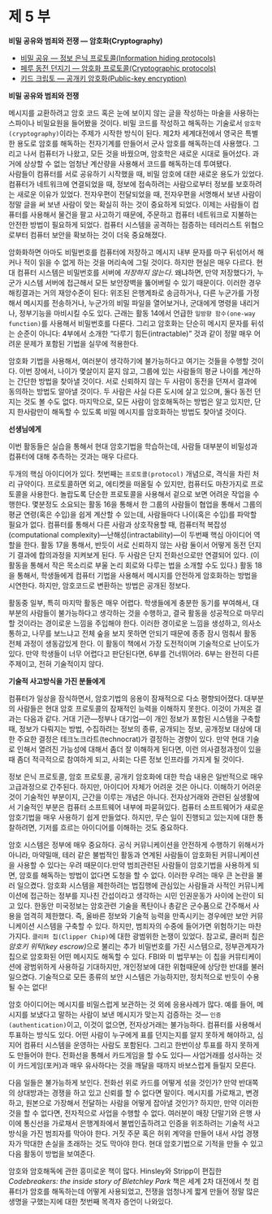# 제 5 부 {#crypt}

**비밀 공유와 범죄와 전쟁 &mdash; 암호화(Cryptography)**

   - [비밀 공유 &mdash; 정보 은닉 프로토콜(Information hiding protocols)](17-info-hiding.html)  
   - [페루 동전 던지기 &mdash; 암호화 프로토콜(Cryptographic protocols)](18-crypto.html)    
   - [키드 크립토 &mdash; 공개키 암호화(Public-key encryption)](19-public-key.html)      


**비밀 공유와 범죄와 전쟁**

메시지를 교환하려고 암호 코드 혹은 눈에 보이지 않는 글을 작성하는 마술을 사용하는 스파이나 비밀요원을 들어봤을 것이다. 비밀 코드를 작성하고 해독하는 기술로서 ``암호학(cryptography)``이라는 주제가 시작한 방식이 된다. 제2차 세계대전에서 영국은 특별한 용도로 암호를 해독하는 전자기계를 만들어서 군사 암호를 해독하는데 사용했다. 그리고 나서 컴퓨터가 나왔고, 모든 것을 바꿨으며, 암호학은 새로운 시대로 들어섰다. 과거에 상상할 수 없는 엄청난 계산량을 사용해서 코드를 해독하는데 투여됐다.  
사람들이 컴퓨터를 서로 공유하기 시작했을 때, 비밀 암호에 대한 새로운 용도가 있었다. 컴퓨터가 네트워크에 연결되었을 때, 정보에 접속하려는 사람으로부터 정보를 보호하려는 새로운 이유가 있었다. 전자우편이 전달되었을 때, 전자우편을 서명해서 보낸 사람이 정말 글을 써 보낸 사람이 맞는 확실히 하는 것이 중요하게 되었다. 이제는 사람들이 컴퓨터를 사용해서 물건을 팔고 사고하기 때문에, 주문하고 컴퓨터 네트워크로 지불하는 안전한 방법이 필요하게 되었다. 컴퓨터 시스템을 공격하는 점증하는 테러리스트 위협으로부터 컴퓨터 보안을 확보하는 것이 더욱 중요해졌다.  

암화화하면 아마도 비밀번호를 컴퓨터에 저장하고 메시지 내부 문자를 마구 뒤섞어서 해커나 적이 읽을 수 없게 하는 것을 머리속에 그릴 것이다. 하지만 현실은 매우 다르다. 현대 컴퓨터 시스템은 비밀번호를 서버에 *저장하지 않는다*. 왜냐하면, 만약 저장했다가, 누군가 시스템 서버에 접근해서 모든 보안장벽을 뚫어버릴 수 있기 때문이다. 이러한 경우 해킹결과는 거의 재앙수준이 된다: 위조된 은행계좌로 송금하거나, 다른 누군가를 가정해서 메시지를 전송하거나, 누군가의 비밀 파일을 열어보거나, 군대에게 명령을 내리거나, 정부기능을 마비시킬 수도 있다. 근래는 활동 14에서 언급한 ``일방향 함수(one-way function)``를 사용해서 비밀번호를 다룬다. 그리고 암호화는 단순히 메시지 문자를 뒤섞는 순준이 아니다: 4부에서 소개한 "다루기 힘든(intractable)" 것과 같이 정말 매우 어려운 문제가 포함된 기법을 실무에 적용한다.  

암호화 기법을 사용해서, 여러분이 생각하기에 불가능하다고 여기는 것들을 수행할 것이다. 이번 장에서, 나이가 몇살이지 묻지 않고, 그룹에 있는 사람들의 평균 나이를 계산하는 간단한 방법을 찾아낼 것이다. 서로 신뢰하지 않는 두 사람이 동전을 던져서 결과에 동의하는 방법도 알아낼 것이다. 두 사람은 사실 다른 도시에 살고 있으며, 둘다 동전 던지는 것도 볼 수도 없다. 마지막으로, 모든 사람이 암호해독하는 방법은 알고 있지만, 단지 한사람만이 해독할 수 있도록 비밀 메시지를 암호화하는 방법도 찾아낼 것이다.  

**선생님에게**

이번 활동들은 실습을 통해서 현대 암호기법을 학습하는데, 사람들 대부분이 비밀성과 컴퓨터에 대해 추측하는 것과는 매우 다르다.  

두개의 핵심 아이디어가 있다. 첫번째는 ``프로토콜(protocol)`` 개념으로, 격식을 차린 처리 규약이다. 프로토콜하면 외교, 에티켓을 떠올릴 수 있지만, 컴퓨터도 마찬가지로 프로토콜을 사용한다. 놀랍도록 단순한 프로토콜을 사용해서 겉으로 보면 어려운 작업을 수행한다. 몇분정도 소요되는 활동 16을 통해서 한 그룹의 사람들이 협업을 통해서 그룹의 평균 연령(혹은 수입)을 쉽게 계산할 수 있는데, 사람들마다 나이(혹은 수입)를 파악할 필요가 없다. 컴퓨터를 통해서 다른 사람과 상호작용할 때, 컴퓨터적 복잡성(computational complexity)&mdash;난해성(intractability)&mdash;이 두번째 핵심 아이디어 역할을 한다. 활동 17을 통해서, 반듯이 서로 신뢰하지 않는 사람 둘이서 어떻게 동전 던지기 결과에 합의과정을 지켜보게 된다. 두 사람은 단지 전화선으로만 연결되어 있다. (이 활동을 통해서 작은 목소리로 부울 논리 회로와 다루는 법을 소개할 수도 있다.) 활동 18을 통해서, 학생들에게 컴퓨터 기법을 사용해서 메시지를 안전하게 암호화하는 방법을 시연한다. 하지만, 암호코드로 변환하는 방법은 공개된 정보다.  

활동중 일부, 특히 마지막 활동은 매우 어렵다. 학생들에게 충분한 동기를 부여해서, 대부분의 사람들이 불가능하다고 생각하는 것을 수행하고, 결국 활동을 성공적으로 마무리할 것이라는 경이로운 느낌을 주입해야 한다. 이러한 경이로운 느낌을 생성하고, 의사소통하고, 나무를 보느냐고 전체 숲을 보지 못하면 안되기 때문에 종종 잠시 멈춰서 활동 전체 과정이 생동감있게 한다. 이 활동이 책에서 가장 도전적이며 기술적으로 난이도가 있다. 만약 학생들이 너무 어렵다고 판단된다면, 6부를 건너뛰어라. 6부는 완전히 다른 주제이고, 전혀 기술적이지 않다.  

**기술적 사고방식을 가진 분들에게**

컴퓨터가 일상을 잠식하면서, 암호기법의 응용이 잠재적으로 다소 평향되어졌다. 대부분의 사람들은 현대 암호 프로토콜의 잠재적인 능력을 이해하지 못한다. 이것이 가져온 결과는 다음과 같다. 거대 기관&mdash;정부나 대기업&mdash;이 개인 정보가 포함된 시스템을 구축할 때, 정보가 다뤄지는 방법, 수집하려는 정보의 종류, 공개되는 정보, 공개정보 대상에 대한 주요한 결정은 테크노크라트(technocrat)가 결정하는 경향이 있다. 만약 현대 기술로 인해서 열려진 가능성에 대해서 좀더 잘 이해하게 된다면, 이런 의사결정과정이 있을 때 좀더 적극적으로 참여하게 되고, 사회는 다른 정보 인프라를 가지게 될 것이다.  

정보 은닉 프로토콜, 암호 프로토콜, 공개키 암호화에 대한 학습 내용은 일반적으로 매우 고급과정으로 간주된다. 하지만, 아이디어 자체가 어려운 것은 아니다. 이해하기 어려운 것이 기술적인 부분이지, 근간을 이루는 개념은 아니다. 전자상거래와 관련된 실생활에서 기술적인 부분은 컴퓨터 소프트웨어 내부에 파묻혀있다. 컴퓨터 소프트웨어가 새로운 암호기법을 매우 사용하기 쉽게 만들었다. 하지만, 무슨 일이 진행되고 있는지에 대한 통찰하려면, 기저를 흐르는 아이디어를 이해하는 것도 중요하다.  

암호 시스템은 정부에 매우 중요하다. 공식 커뮤니케이션을 안전하게 수행하기 위해서가 아니라, 마약밀매, 테러 같은 불법적인 활동과 연계된 사람들이 암호화된 커뮤니케이션을 사용할 수 있다는 우려 때문이다.만약 범죄관련된 사람들이 암호기법을 사용하게 되면, 암호를 해독하는 방법이 없다면 도청을 할 수 없다. 이러한 우려는 매우 큰 논란을 불러 일으켰다. 암호화 시스템을 제한하려는 법집행에 관심있는 사람들과 사적인 커뮤니케이션에 접근하는 정부를 지나친 간섭이라고 생각하는 시민 인권운동가 사이에 논란이 되고 있다. 한동안 미국정보는 암호관련 기술을 폭탄이나 총같은 군수품으로 간주해서 사용을 엄격히 제한했다. 즉, 올바른 정보와 기술적 능력을 만족시키는 경우에만 보안 커뮤니케이션 시스템을 구축할 수 있다. 하지만, 범죄자의 수중에 들어가면 위험하기는 마찬가지다. ``클리퍼 칩(Clipper Chip)``에 대한 광범위한 논쟁이 있었다. 참고로, 클러퍼 칩은 *암호키 위탁(key escrow)*으로 불리는 추가 비밀번호를 가진 시스템으로, 정부관계자가 칩으로 암호화된 어떤 메시지도 해독할 수 있다. FBI와 미 법무부는 이 칩을 커뮤티케이션에 광범위하게 사용하길 기대하지만, 개인정보에 대한 위협때문에 상당한 반대를 불러 일으켰다. 기술적으로 모든 종류의 보안 시스템은 가능하지만, 정치적으로 반듯이 수용될 수는 없다!   

암호 아이디어는 메시지를 비밀스럽게 보관하는 것 외에 응용사례가 많다. 예를 들어, 메시지를 보냈다고 말하는 사람이 보낸 메시지가 맞는지 검증하는 것&mdash; ``인증(authentication)``이고, 이것이 없으면, 전자상거래는 불가능하다. 컴퓨터를 사용해서 투표하는 방식도 있다. 어떤 사람이 누구에게 표를 던지는지를 알지 못하게 해야하고, 심지어 컴퓨터 시스템을 운영하는 사람도 포함된다. 그리고 한번이상 투표를 하지 못하게도 만들어야 한다. 전화선을 통해서 카드게임을 할 수도 있다&mdash; 사업거래를 성사하는 것이 카드게임(포커)과 매우 유사하다는 것을 깨달을 때까지 바보스럽게 들릴지 모른다.  

다음 일들은 불가능하게 보인다. 전화선 위로 카드를 어떻게 섞을 것인가? 만약 반대쪽의 상대방과는 경쟁을 하고 있고 신뢰를 할 수 없다면 말이다. 메시지를 가로채고, 변경하고, 원본으로 가장해서 전달하는 사람을 어떻게 잡아낼 것인가? 하지만, 만약 이러한 것을 할 수 없다면, 전자적으로 사업을 수행할 수 없다. 여러분이 매장 단말기와 은행 사이에 통신선을 가로채서 은행계좌에서 불법인출하려고 인증을 위조하려는 기술적 사고방식을 가진 범죄자를 막아야 한다. 거짓 주문 혹은 허위 계약을 만들어 내서 사업 경쟁자가 막대한 손실을 초래하는 것도 막아야 한다. 현대 암호기법으로 기적을 만들 수 있고 다음 활동이 방법을 보여준다.  

암호와 암호해독에 관한 흥미로운 책이 많다. Hinsley와 Stripp이 편집한 *Codebreakers: the inside story of Bletchley Park* 책은 세계 2차 대전에서 첫 컴퓨터가 암호를 해독하는데 어떻게 사용되었고, 전쟁을 엄청나게 짧게 만들어 정말 많은 생명을 구했는지에 대한 첫번째 목격자 증언이 나와있다. 





 
